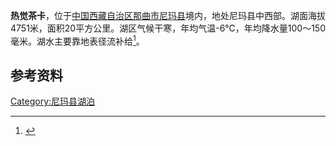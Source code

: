 {{Infobox_lake
 |湖泊名稱 =热觉茶卡
 |湖泊照片 = 
 |湖泊照片標題 = 
 |測深圖 =
 |測深圖標題 =
 |湖泊所在地 = [[中国|中国]][[西藏|西藏]]
 |座標 = {{coord |33|41|N|86|51|E|display=inline,title|scale:500000_type:waterbody_region:CN}}
 |湖泊類別 = [[咸水湖|咸水湖]]
 |流入 =[[平沙河|平沙河]]
 |流出 = 
 |集水區面積 =1020平方公里
 |集水區國家 =
 |湖泊長度 =6.7公里
 |湖泊闊度 = 最大4.5公里<br />平均2.99公里
 |湖泊面積 =20平方公里
 |平均深度 = 
 |最深深度 = 
 |水體體積 = 
 |湖水停留時間 =
 |湖岸線長度 =
 |海拔高度 = 4751米
 |湖中島嶼 =
 |湖邊城鎮 =
}}
{{Location map
 |China Tibet
 |mark=<!--dot-->Blue pog.svg
 |lat_deg=33|lat_min=41|lat_sec =
 |lon_deg=86|lon_min=51|lon_sec =
 |caption=热觉茶卡在[[西藏|西藏]]的位置。
 |position=right
 |width=350
 |float=right
}}
'''热觉茶卡'''，位于[[中国|中国]][[西藏自治区|西藏自治区]][[那曲市|那曲市]][[尼玛县|尼玛县]]境内，地处尼玛县中西部。湖面海拔4751米，面积20平方公里。湖区气候干寒，年均气温-6℃，年均降水量100～150毫米。湖水主要靠地表径流补给<ref>{{cite book zh |author=王苏民 窦鸿身 |title=中国湖泊志 |format=M |edition=1 |location=北京 |publisher=科学出版社 |date=1998|pages=456|id= ISBN 7-03-006706-1}}</ref>。
==参考资料==
{{Reflist}}

[[Category:尼玛县湖泊|Category:尼玛县湖泊]]